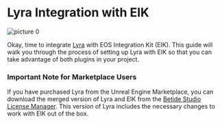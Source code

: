 # Lyra Integration with EIK

![picture 0](../../images/efb8ba36c452cb1b8377ca63b7cbf5243ec2a36f027ae986f93601da5b36e022.png)

Okay, time to integrate [Lyra](https://www.unrealengine.com/marketplace/en-US/product/lyra) with EOS Integration Kit (EIK). This guide will walk you through the process of setting up Lyra with EIK so that you can take advantage of both plugins in your project.

### Important Note for Marketplace Users

If you have purchased Lyra from the Unreal Engine Marketplace, you can download the merged version of Lyra and EIK from the [Betide Studio License Manager](https://betide.studio/). This version of Lyra includes the necessary changes to work with EIK out of the box.
